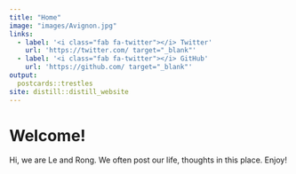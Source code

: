 ```yaml
---
title: "Home"
image: "images/Avignon.jpg"
links:
  - label: '<i class="fab fa-twitter"></i> Twitter'
    url: 'https://twitter.com/ target="_blank"'
  - label: '<i class="fab fa-twitter"></i> GitHub'
    url: 'https://github.com/ target="_blank"'
output:
  postcards::trestles
site: distill::distill_website
---
```

 
# Welcome!
Hi, we are Le and Rong. We often post our life, thoughts in this place. Enjoy!
